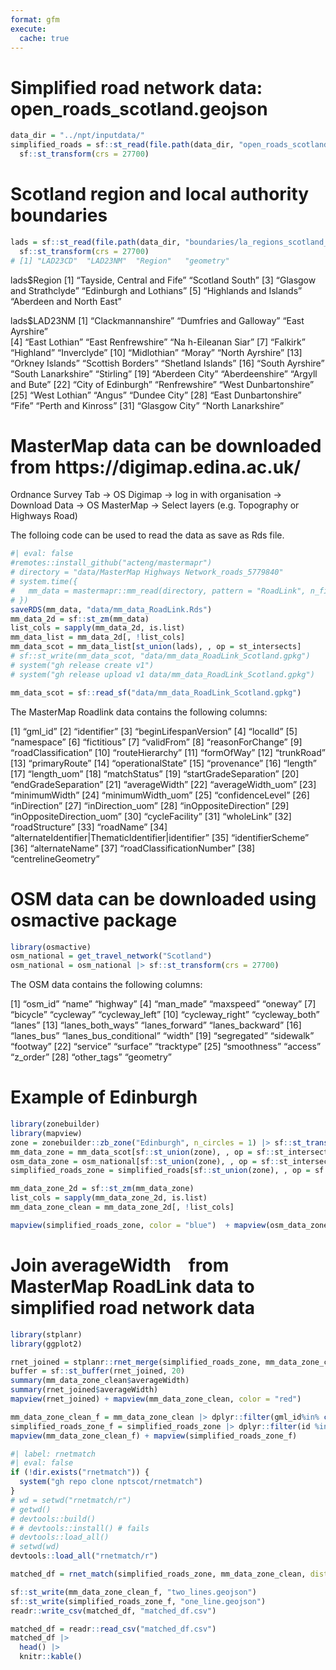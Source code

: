 ```yaml
---
format: gfm
execute: 
  cache: true
---
```


# Simplified road network data: open_roads_scotland.geojson
```r
data_dir = "../npt/inputdata/"
simplified_roads = sf::st_read(file.path(data_dir, "open_roads_scotland.geojson")) |>
  sf::st_transform(crs = 27700)
```

# Scotland region and local authority boundaries
```r
lads = sf::st_read(file.path(data_dir, "boundaries/la_regions_scotland_bfe_simplified_2023.geojson")) |>
  sf::st_transform(crs = 27700)
# [1] "LAD23CD"  "LAD23NM"  "Region"   "geometry"
```

lads$Region
[1] "Tayside, Central and Fife" "Scotland South"
[3] "Glasgow and Strathclyde"   "Edinburgh and Lothians"
[5] "Highlands and Islands"     "Aberdeen and North East"

lads$LAD23NM
 [1] "Clackmannanshire"      "Dumfries and Galloway" "East Ayrshire"        
 [4] "East Lothian"          "East Renfrewshire"     "Na h-Eileanan Siar"
 [7] "Falkirk"               "Highland"              "Inverclyde"
[10] "Midlothian"            "Moray"                 "North Ayrshire"
[13] "Orkney Islands"        "Scottish Borders"      "Shetland Islands"
[16] "South Ayrshire"        "South Lanarkshire"     "Stirling"
[19] "Aberdeen City"         "Aberdeenshire"         "Argyll and Bute"
[22] "City of Edinburgh"     "Renfrewshire"          "West Dunbartonshire"
[25] "West Lothian"          "Angus"                 "Dundee City"
[28] "East Dunbartonshire"   "Fife"                  "Perth and Kinross"
[31] "Glasgow City"          "North Lanarkshire"

# MasterMap data can be downloaded from https://digimap.edina.ac.uk/
Ordnance Survey Tab -> OS Digimap -> log in with organisation -> Download Data -> OS MasterMap -> Select layers (e.g. Topography or Highways Road)

The folloing code can be used to read the data as save as Rds file.
```r
#| eval: false
#remotes::install_github("acteng/mastermapr")
# directory = "data/MasterMap Highways Network_roads_5779840"
# system.time({
#   mm_data = mastermapr::mm_read(directory, pattern = "RoadLink", n_files = Inf) 
# })
saveRDS(mm_data, "data/mm_data_RoadLink.Rds")
mm_data_2d = sf::st_zm(mm_data)
list_cols = sapply(mm_data_2d, is.list)
mm_data_list = mm_data_2d[, !list_cols]
mm_data_scot = mm_data_list[st_union(lads), , op = st_intersects]
# sf::st_write(mm_data_scot, "data/mm_data_RoadLink_Scotland.gpkg")
# system("gh release create v1")
# system("gh release upload v1 data/mm_data_RoadLink_Scotland.gpkg")
```

```r
mm_data_scot = sf::read_sf("data/mm_data_RoadLink_Scotland.gpkg")
```

The MasterMap Roadlink data contains the following columns:

[1] "gml_id" [2] "identifier" [3] "beginLifespanVersion" [4] "localId" [5] "namespace" [6] "fictitious" [7] "validFrom" [8] "reasonForChange" [9] "roadClassification" [10] "routeHierarchy" [11] "formOfWay" [12] "trunkRoad" [13] "primaryRoute" [14] "operationalState" [15] "provenance" [16] "length" [17] "length_uom" [18] "matchStatus" [19] "startGradeSeparation" [20] "endGradeSeparation" [21] "averageWidth" [22] "averageWidth_uom" [23] "minimumWidth" [24] "minimumWidth_uom" [25] "confidenceLevel" [26] "inDirection" [27] "inDirection_uom" [28] "inOppositeDirection" [29] "inOppositeDirection_uom" [30] "cycleFacility" [31] "wholeLink" [32] "roadStructure" [33] "roadName" [34] "alternateIdentifier|ThematicIdentifier|identifier" [35] "identifierScheme" [36] "alternateName" [37] "roadClassificationNumber" [38] "centrelineGeometry"

# OSM data can be downloaded using osmactive package

```r
library(osmactive)
osm_national = get_travel_network("Scotland")
osm_national = osm_national |> sf::st_transform(crs = 27700)
```

The OSM data contains the following columns:

 [1] "osm_id"                "name"                  "highway"
 [4] "man_made"              "maxspeed"              "oneway"
 [7] "bicycle"               "cycleway"              "cycleway_left"
[10] "cycleway_right"        "cycleway_both"         "lanes"
[13] "lanes_both_ways"       "lanes_forward"         "lanes_backward"
[16] "lanes_bus"             "lanes_bus_conditional" "width"
[19] "segregated"            "sidewalk"              "footway"
[22] "service"               "surface"               "tracktype"
[25] "smoothness"            "access"                "z_order"
[28] "other_tags"            "geometry"


# Example of Edinburgh
```r
library(zonebuilder)
library(mapview)
zone = zonebuilder::zb_zone("Edinburgh", n_circles = 1) |> sf::st_transform(crs = 27700)
mm_data_zone = mm_data_scot[sf::st_union(zone), , op = sf::st_intersects]
osm_data_zone = osm_national[sf::st_union(zone), , op = sf::st_intersects]
simplified_roads_zone = simplified_roads[sf::st_union(zone), , op = sf::st_intersects]

mm_data_zone_2d = sf::st_zm(mm_data_zone)
list_cols = sapply(mm_data_zone_2d, is.list)
mm_data_zone_clean = mm_data_zone_2d[, !list_cols]

mapview(simplified_roads_zone, color = "blue")  + mapview(osm_data_zone, color = "green") + mapview(mm_data_zone_clean, color = "red")
```


# Join averageWidth from MasterMap RoadLink data to simplified road network data

```r
library(stplanr)
library(ggplot2)

rnet_joined = stplanr::rnet_merge(simplified_roads_zone, mm_data_zone_clean, max_angle_diff = 15, dist = 15, funs = list(averageWidth  = sum))
buffer = sf::st_buffer(rnet_joined, 20)
summary(mm_data_zone_clean$averageWidth)
summary(rnet_joined$averageWidth)
mapview(rnet_joined) + mapview(mm_data_zone_clean, color = "red") 

mm_data_zone_clean_f = mm_data_zone_clean |> dplyr::filter(gml_id%in% c("osgb4000000006400630", "osgb4000000006400630", "osgb4000000006400631", "osgb4000000006400631","osgb5000005304693961", "osgb4000000006400658"))
simplified_roads_zone_f = simplified_roads_zone |> dplyr::filter(id %in% c("A1E134C9-85D1-4A94-A4B6-F08E8A863B17"))
mapview(mm_data_zone_clean_f) + mapview(simplified_roads_zone_f)
```

```r
#| label: rnetmatch
#| eval: false
if (!dir.exists("rnetmatch")) {
  system("gh repo clone nptscot/rnetmatch")
}
# wd = setwd("rnetmatch/r")
# getwd()
# devtools::build()
# # devtools::install() # fails
# devtools::load_all()
# setwd(wd)
devtools::load_all("rnetmatch/r")

matched_df = rnet_match(simplified_roads_zone, mm_data_zone_clean, dist_tolerance = 20, angle_tolerance = 10, trees = "xy")

sf::st_write(mm_data_zone_clean_f, "two_lines.geojson")
sf::st_write(simplified_roads_zone_f, "one_line.geojson")
readr::write_csv(matched_df, "matched_df.csv")
```

```r
matched_df = readr::read_csv("matched_df.csv")
matched_df |>
  head() |>
  knitr::kable()
```

